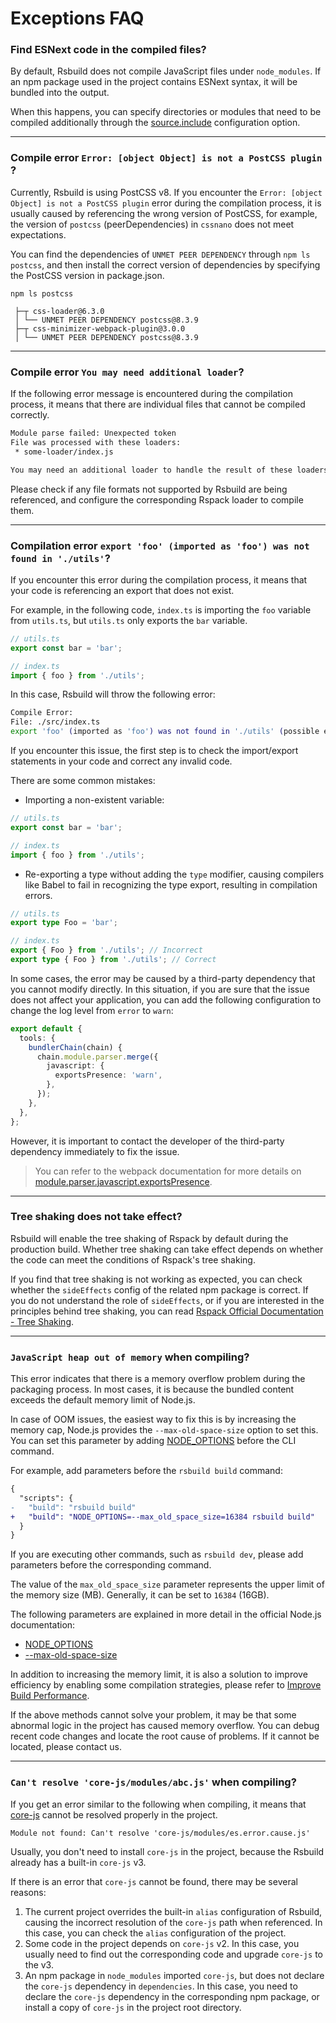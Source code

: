# Exceptions FAQ

### Find ESNext code in the compiled files?

By default, Rsbuild does not compile JavaScript files under `node_modules`. If an npm package used in the project contains ESNext syntax, it will be bundled into the output.

When this happens, you can specify directories or modules that need to be compiled additionally through the [source.include](/config/source/include) configuration option.

---

### Compile error `Error: [object Object] is not a PostCSS plugin` ?

Currently, Rsbuild is using PostCSS v8. If you encounter the `Error: [object Object] is not a PostCSS plugin` error during the compilation process, it is usually caused by referencing the wrong version of PostCSS, for example, the version of `postcss` (peerDependencies) in `cssnano` does not meet expectations.

You can find the dependencies of `UNMET PEER DEPENDENCY` through `npm ls postcss`, and then install the correct version of dependencies by specifying the PostCSS version in package.json.

```
npm ls postcss

 ├─┬ css-loader@6.3.0
 │ └── UNMET PEER DEPENDENCY postcss@8.3.9
 ├─┬ css-minimizer-webpack-plugin@3.0.0
 │ └── UNMET PEER DEPENDENCY postcss@8.3.9
```

---

### Compile error `You may need additional loader`?

If the following error message is encountered during the compilation process, it means that there are individual files that cannot be compiled correctly.

```bash
Module parse failed: Unexpected token
File was processed with these loaders:
 * some-loader/index.js

You may need an additional loader to handle the result of these loaders.
```

Please check if any file formats not supported by Rsbuild are being referenced, and configure the corresponding Rspack loader to compile them.

---

### Compilation error `export 'foo' (imported as 'foo') was not found in './utils'`?

If you encounter this error during the compilation process, it means that your code is referencing an export that does not exist.

For example, in the following code, `index.ts` is importing the `foo` variable from `utils.ts`, but `utils.ts` only exports the `bar` variable.

```ts
// utils.ts
export const bar = 'bar';

// index.ts
import { foo } from './utils';
```

In this case, Rsbuild will throw the following error:

```bash
Compile Error:
File: ./src/index.ts
export 'foo' (imported as 'foo') was not found in './utils' (possible exports: bar)
```

If you encounter this issue, the first step is to check the import/export statements in your code and correct any invalid code.

There are some common mistakes:

- Importing a non-existent variable:

```ts
// utils.ts
export const bar = 'bar';

// index.ts
import { foo } from './utils';
```

- Re-exporting a type without adding the `type` modifier, causing compilers like Babel to fail in recognizing the type export, resulting in compilation errors.

```ts
// utils.ts
export type Foo = 'bar';

// index.ts
export { Foo } from './utils'; // Incorrect
export type { Foo } from './utils'; // Correct
```

In some cases, the error may be caused by a third-party dependency that you cannot modify directly. In this situation, if you are sure that the issue does not affect your application, you can add the following configuration to change the log level from `error` to `warn`:

```ts
export default {
  tools: {
    bundlerChain(chain) {
      chain.module.parser.merge({
        javascript: {
          exportsPresence: 'warn',
        },
      });
    },
  },
};
```

However, it is important to contact the developer of the third-party dependency immediately to fix the issue.

> You can refer to the webpack documentation for more details on [module.parser.javascript.exportsPresence](https://webpack.js.org/configuration/module/#moduleparserjavascriptexportspresence).

---

### Tree shaking does not take effect?

Rsbuild will enable the tree shaking of Rspack by default during the production build. Whether tree shaking can take effect depends on whether the code can meet the conditions of Rspack's tree shaking.

If you find that tree shaking is not working as expected, you can check whether the `sideEffects` config of the related npm package is correct. If you do not understand the role of `sideEffects`, or if you are interested in the principles behind tree shaking, you can read [Rspack Official Documentation - Tree Shaking](https://rspack.dev/guide/optimization/tree-shaking).

---

### `JavaScript heap out of memory` when compiling?

This error indicates that there is a memory overflow problem during the packaging process. In most cases, it is because the bundled content exceeds the default memory limit of Node.js.

In case of OOM issues, the easiest way to fix this is by increasing the memory cap, Node.js provides the `--max-old-space-size` option to set this. You can set this parameter by adding [NODE_OPTIONS](https://nodejs.org/api/cli.html#node_optionsoptions) before the CLI command.

For example, add parameters before the `rsbuild build` command:

```diff title="package.json"
{
  "scripts": {
-   "build": "rsbuild build"
+   "build": "NODE_OPTIONS=--max_old_space_size=16384 rsbuild build"
  }
}
```

If you are executing other commands, such as `rsbuild dev`, please add parameters before the corresponding command.

The value of the `max_old_space_size` parameter represents the upper limit of the memory size (MB). Generally, it can be set to `16384` (16GB).

The following parameters are explained in more detail in the official Node.js documentation:

- [NODE_OPTIONS](https://nodejs.org/api/cli.html#node_optionsoptions)
- [--max-old-space-size](https://nodejs.org/api/cli.html#--max-old-space-sizesize-in-megabytes)

In addition to increasing the memory limit, it is also a solution to improve efficiency by enabling some compilation strategies, please refer to [Improve Build Performance](/guide/optimization/build-performance).

If the above methods cannot solve your problem, it may be that some abnormal logic in the project has caused memory overflow. You can debug recent code changes and locate the root cause of problems. If it cannot be located, please contact us.

---

### `Can't resolve 'core-js/modules/abc.js'` when compiling?

If you get an error similar to the following when compiling, it means that [core-js](https://github.com/zloirock/core-js) cannot be resolved properly in the project.

```
Module not found: Can't resolve 'core-js/modules/es.error.cause.js'
```

Usually, you don't need to install `core-js` in the project, because the Rsbuild already has a built-in `core-js` v3.

If there is an error that `core-js` cannot be found, there may be several reasons:

1. The current project overrides the built-in `alias` configuration of Rsbuild, causing the incorrect resolution of the `core-js` path when referenced. In this case, you can check the `alias` configuration of the project.
2. Some code in the project depends on `core-js` v2. In this case, you usually need to find out the corresponding code and upgrade `core-js` to the v3.
3. An npm package in `node_modules` imported `core-js`, but does not declare the `core-js` dependency in `dependencies`. In this case, you need to declare the `core-js` dependency in the corresponding npm package, or install a copy of `core-js` in the project root directory.
